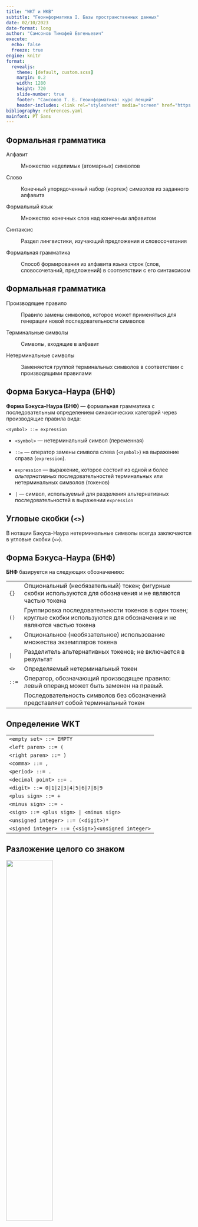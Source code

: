 ```yaml
---
title: "WKT и WKB"
subtitle: "Геоинформатика I. Базы пространственных данных"
date: 02/10/2023
date-format: long
author: "Самсонов Тимофей Евгеньевич"
execute:
  echo: false
  freeze: true
engine: knitr
format:
  revealjs: 
    theme: [default, custom.scss]
    margin: 0.2
    width: 1280
    height: 720
    slide-number: true
    footer: "Самсонов Т. Е. Геоинформатика: курс лекций"
    header-includes: <link rel="stylesheet" media="screen" href="https://fontlibrary.org//face/pt-sans" type="text/css"/>
bibliography: references.yaml
mainfont: PT Sans
---
```


## Формальная грамматика

Алфавит

:   Множество неделимых (атомарных) символов

Слово

:   Конечный упорядоченный набор (кортеж) символов из заданного алфавита

Формальный язык

:   Множество конечных слов над конечным алфавитом

Синтаксис

:   Раздел лингвистики, изучающий предложения и словосочетания

Формальная грамматика

:   Способ формирования из алфавита языка строк (слов, словосочетаний, предложений) в соответствии с его синтаксисом

## Формальная грамматика

Производящее правило

:   Правило замены символов, которое может применяться для генерации новой последовательности символов

Терминальные символы

:   Символы, входящие в алфавит

Нетерминальные символы

:   Заменяются группой терминальных символов в соответствии с производящими правилами

## Форма Бэкуса-Наура (БНФ)

**Форма Бэкуса-Наура (БНФ)** --- формальная грамматика с последовательным определением синаксических категорий через производящие правила вида:

`<symbol> ::= expression`

-   `<symbol>` --- нетерминальный символ (переменная)

-   `::=` --- оператор замены символа слева (`<symbol>`) на выражение справа (`expression`).

-   `expression` --- выражение, которое состоит из одной и более *альтернативных* последовательностей терминальных или нетерминальных символов (токенов)

-   `|` --- символ, используемый для разделения альтернативных последовательностей в выражении `expression`

::: callout-note
## Угловые скобки (`<>`)

В нотации Бэкуса-Наура нетерминальные символы всегда заключаются в угловые скобки (`<>`).
:::

## Форма Бэкуса-Наура (БНФ)

**БНФ** базируется на следующих обозначениях:

+----------+------------------------------------------------------------------------------------------------------------------------------+
| `{}`     | Опциональный (необязательный) токен; фигурные скобки используются для обозначения и не являются частью токена                |
+----------+------------------------------------------------------------------------------------------------------------------------------+
| `()`     | Группировка последовательности токенов в один токен; круглые скобки используются для обозначения и не являются частью токена |
+----------+------------------------------------------------------------------------------------------------------------------------------+
| `*`      | Опциональное (необязательное) использование множества экземпляров токена                                                     |
+----------+------------------------------------------------------------------------------------------------------------------------------+
| `|`      | Разделитель альтернативных токенов; не включается в результат                                                                |
+----------+------------------------------------------------------------------------------------------------------------------------------+
| `<>`     | Определяемый нетерминальный токен                                                                                            |
+----------+------------------------------------------------------------------------------------------------------------------------------+
| `::=`    | Оператор, обозначающий производящее правило: левый операнд может быть заменен на правый.                                     |
+----------+------------------------------------------------------------------------------------------------------------------------------+
|          | Последовательность символов без обозначений представляет собой терминальный токен                                            |
+----------+------------------------------------------------------------------------------------------------------------------------------+

## Определение WKT

+-----------------------------------------------------------------------+
| `<empty set> ::= EMPTY`                                               |
+-----------------------------------------------------------------------+
| `<left paren> ::= (`                                                  |
+-----------------------------------------------------------------------+
| `<right paren> ::= )`                                                 |
+-----------------------------------------------------------------------+
| `<comma> ::= ,`                                                       |
+-----------------------------------------------------------------------+
| `<period> ::= .`                                                      |
+-----------------------------------------------------------------------+
| `<decimal point> ::= .`                                               |
+-----------------------------------------------------------------------+
| `<digit> ::= 0|1|2|3|4|5|6|7|8|9`                                     |
+-----------------------------------------------------------------------+
| `<plus sign> ::= +`                                                   |
+-----------------------------------------------------------------------+
| `<minus sign> ::= -`                                                  |
+-----------------------------------------------------------------------+
| `<sign> ::= <plus sign> | <minus sign>`                               |
+-----------------------------------------------------------------------+
| `<unsigned integer> ::= (<digit>)*`                                   |
+-----------------------------------------------------------------------+
| `<signed integer> ::= {<sign>}<unsigned integer>`                     |
+-----------------------------------------------------------------------+

## Разложение целого со знаком

![](images/signed_integer.svg){width="50%"}

## Определение WKT

+---------------------------------------------------------------------------------------------------------------------------+
| `<exact numeric literal> ::= <unsigned integer> {<decimal po int>{<unsigned integer>}}|<decimal point><unsigned integer>` |
+---------------------------------------------------------------------------------------------------------------------------+
| `<mantissa> ::= <exact numeric literal>`                                                                                  |
+---------------------------------------------------------------------------------------------------------------------------+
| `<exponent> ::= <signed integer>`                                                                                         |
+---------------------------------------------------------------------------------------------------------------------------+
| `<approximate numeric literal> ::= <mantissa>E<exponent>`                                                                 |
+---------------------------------------------------------------------------------------------------------------------------+
| `<unsigned numeric literal> ::= <exact numeric literal> | <approximate numeric literal>`                                  |
+---------------------------------------------------------------------------------------------------------------------------+
| `<signed numeric literal> ::= {<sign>}<unsigned numeric literal>`                                                         |
+---------------------------------------------------------------------------------------------------------------------------+
| `<x> ::= <signed numeric literal>`                                                                                        |
+---------------------------------------------------------------------------------------------------------------------------+
| `<y> ::= <signed numeric literal>`                                                                                        |
+---------------------------------------------------------------------------------------------------------------------------+
| `<z> ::= <signed numeric literal>`                                                                                        |
+---------------------------------------------------------------------------------------------------------------------------+
| `<m> ::= <signed numeric literal>`                                                                                        |
+---------------------------------------------------------------------------------------------------------------------------+

## Разложение действительного числа

![](images/signed_literal.svg){width="100%"}

## Определение $2D$-геометрий

+---------------------------------------------------------------------------------------------+
| `<point> ::= <x> <y>`                                                                       |
+---------------------------------------------------------------------------------------------+
| `<point text> ::= <empty set> | <left paren> <point> <right paren>`                         |
+---------------------------------------------------------------------------------------------+
| `<point tagged text> ::= point <point text>`                                                |
+---------------------------------------------------------------------------------------------+
| `<linestring text> ::= <empty set> | <left paren> <point> {<comma> <point>}* <right paren>` |
+---------------------------------------------------------------------------------------------+
| `<linestring tagged text> ::= linestring <linestring text>`                                 |
+---------------------------------------------------------------------------------------------+
| `<polygon text> ::= <empty set> | <left paren> <linestring text>`                           |
|                                                                                             |
| `{<comma> <linestring text>}* <right paren>`                                                |
+---------------------------------------------------------------------------------------------+
| `<polygon tagged text> ::= polygon <polygon text>`                                          |
+---------------------------------------------------------------------------------------------+
| `<triangle tagged text> ::= triangle <polygon text>`                                        |
+---------------------------------------------------------------------------------------------+

## Разложение $2D$-точки

![](images/point_tagged.svg){width="100%"}

## Разложение $2D$-линии и полигона

![](images/line_polygon_tagged.svg){width="100%"}

## Определение $2D$-геометрий

+------------------------------------------------------------------------------------------------------------------+
| `<polyhedralsurface text> ::= <empty set> | <left paren> <polygon text> {<comma> <polygon text>}* <right paren>` |
+------------------------------------------------------------------------------------------------------------------+
| `<polyhedralsurface tagged text> ::= polyhedralsurface <polyhedralsurface text>`                                 |
+------------------------------------------------------------------------------------------------------------------+
| `<tin tagged text> ::= tin <polyhedralsurface text>`                                                             |
+------------------------------------------------------------------------------------------------------------------+

![](images/tin_tagged.svg){width="100%"}

## Определение $2D$-коллекций

+---------------------------------------------------------------------------------------------------------------------+
| `<multipoint text> ::= <empty set> | <left paren>`                                                                  |
|                                                                                                                     |
| `<point text> {<comma> <point text>}* <right paren>`                                                                |
+---------------------------------------------------------------------------------------------------------------------+
| `<multipoint tagged text> ::= multipoint <multipoint text>`                                                         |
+---------------------------------------------------------------------------------------------------------------------+
| `<multilinestring text> ::= <empty set> | <left paren> <linestring text>{<comma> <linestring text>}* <right paren>` |
+---------------------------------------------------------------------------------------------------------------------+
| `<multilinestring tagged text> ::= multilinestring <multilinestring text>`                                          |
+---------------------------------------------------------------------------------------------------------------------+
| `<multipolygon text> ::= <empty set> | <left paren>`                                                                |
|                                                                                                                     |
| `<polygon text> {<comma> <polygon text>}* <right paren>`                                                            |
+---------------------------------------------------------------------------------------------------------------------+
| `<multipolygon tagged text> ::=`                                                                                    |
|                                                                                                                     |
| `multipolygon <multipolygon text>`                                                                                  |
+---------------------------------------------------------------------------------------------------------------------+

## Разложение $2D$-мульти\[точки\|линии\]

![](images/multipoint_tagged.svg){width="100%"}

## Разложение $2D$-мультиполигона

![](images/multipolygon_tagged.svg){width="100%"}

## Определение $2D$-`GEOMETRYCOLLECTION`

+-----------------------------------------------------------------------------------------------------------------------------------+
| `<geometry tagged text> ::=`                                                                                                      |
|                                                                                                                                   |
| `<point tagged text> | <linestring tagged text>`                                                                                  |
|                                                                                                                                   |
| `| <polygon tagged text> | <triangle tagged text>`                                                                                |
|                                                                                                                                   |
| `| <polyhedralsurface tagged text> | <tin tagged text>`                                                                           |
|                                                                                                                                   |
| `| <multipoint tagged text> | <multilinestring tagged text>`                                                                      |
|                                                                                                                                   |
| `| <multipolygon tagged text>`                                                                                                    |
|                                                                                                                                   |
| `| <geometrycollection tagged text>`                                                                                              |
+-----------------------------------------------------------------------------------------------------------------------------------+
| `<geometrycollection text> ::= <empty set> | <left paren> <geometry tagged text> {<comma> <geometry tagged text>}* <right paren>` |
+-----------------------------------------------------------------------------------------------------------------------------------+
| `<geometrycollection tagged text> ::= geometrycollection <geometrycollection text>`                                               |
+-----------------------------------------------------------------------------------------------------------------------------------+

## Определение $3D/4D$-геометрий и коллекций

Идентично $2D$ со следующими модификациями:

-   Количество координат равно числу измерений ($3$ или $4$)

-   После названия *tagged*-геометрии добавляется расширение `z`, `m` или `zm`:\
    `point z`, `linestring m`, `polygon zm`.

## Дополнительные измерения

1.  Стандартные геометрические операции и топологические предикаты *игнорируют* дополнительные измерения $ZM$.

2.  Не существует ограничений на координату $M$ --- она, в частности, не обязана непрерывно возрастать вдоль объекта `LINESTRING`.

3.  Интерфейс объектов с $M$-геометрией содержит дополнительные методы `LocateAlong()` и `LocateBetween()`.

+-------------------------+-------------------------------------------------------------------------------------------+
| Метод                   | Назначение                                                                                |
+=========================+===========================================================================================+
| `LocateAlong(m)`        | Возвращает производную геометрическую коллекцию, которая соответствует `m`                |
+-------------------------+-------------------------------------------------------------------------------------------+
| `LocateBetween(m1, m2)` | Возвращает производную геометрическую коллекцию, которая соответствует отрезку `[m1, m2]` |
+-------------------------+-------------------------------------------------------------------------------------------+

## Дополнительные измерения

Запрос измерения мультиточечного объекта:

**`p:`** `MULTIPOINT M(0 0 4, 2 1 1, 3 1 2, 4 2 4, 5 3 5, 7 2 7)`

**`p.LocateAlong(4):`** `MULTIPOINT M(0 0 4, 3 1 4)`

**`p.LocateBetween(2,4):`** `MULTIPOINT M(0 0 4, 2 1 2, 3 1 4)`

**`p.LocateAlong(3):`** `POINT M()` --- *пустой* объект

```python
#| fig-width: 3
#| fig-height: 1.5
#| out-width: 700px
#| out-height: 350px

import shapely
import pandas as pd
import geopandas as gpd
import matplotlib.pyplot as plt

mpts = shapely.MultiPoint(((0, 0), (2, 1), (3, 1), (4, 2), (5, 3), (7, 2)))
gmpts = gpd.GeoSeries(mpts)
df = pd.DataFrame({})
gdf = gpd.GeoDataFrame(df, geometry=gmpts)
gdf.plot(markersize = 50, color='orangered')
plt.show()
```

## Дополнительные измерения

Запрос измерения линейного объекта :

**`l:`** `MULTILINESTRING M((0 0 4, 2 1 1, 3 1 2), (4 2 4, 5 3 6))`

**`l.LocateAlong(3):`** `MULTIPOINT M(1.3 0.7 3)`

**`l.LocateBetween(2,5):`** `GEOMETRYCOLLECTION M(LINESTRING M(0 0 4,1.33 0.67 2),POINT M(3 1 2),LINESTRING M(4 2 4,4.5 2.5 5))`

**`l.LocateAlong(0.5):`** `POINT M()` --- *пустой* объект

```python
#| fig-width: 3
#| fig-height: 1.5
#| out-width: 600px
#| out-height: 300px
mline = shapely.MultiLineString((((0, 0), (2, 1), (3, 1)), ((4, 2), (5, 3), (7, 2))))
gmline = gpd.GeoSeries(mline)
df = pd.DataFrame({})
gdf = gpd.GeoDataFrame(df, geometry=gmline)
gdf.plot(color='orangered')
plt.show()
```

## Библиография

